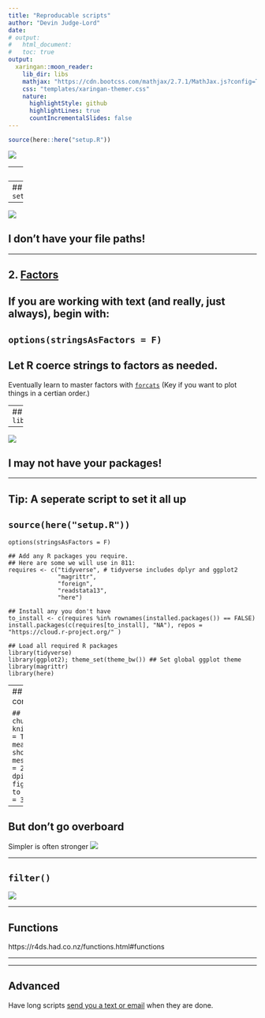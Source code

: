 ```yaml
---
title: "Reproducable scripts"
author: "Devin Judge-Lord"
date: 
# output: 
#   html_document:
#   toc: true
output:
  xaringan::moon_reader:
    lib_dir: libs
    mathjax: "https://cdn.bootcss.com/mathjax/2.7.1/MathJax.js?config=TeX-AMS_HTML"
    css: "templates/xaringan-themer.css"
    nature:
      highlightStyle: github
      highlightLines: true
      countIncrementalSlides: false
---
```


```r
source(here::here("setup.R"))
```



![](https://imgs.xkcd.com/comics/exploits_of_a_mom.png)

---
class: center inverse

## How to break a research project

![](https://media.giphy.com/media/xUA7aLL1iKj62wBYTC/giphy.gif)

---
## 1. `setwd("C:\Users\path\that\only\I\have"`


--

![](https://media.giphy.com/media/146SJ7jy4BFXHy/giphy.gif)

## I don't have your file paths!

---

## 2. [Factors](https://www.r-bloggers.com/factors-are-not-first-class-citizens-in-r/)

## If you are working with text (and really, just always), begin with:
## `options(stringsAsFactors = F)`
## Let R coerce strings to factors as needed.
Eventually learn to master factors with [`forcats`](https://forcats.tidyverse.org/) (Key if you want to plot things in a certian order.)

---
## 3 
### `library(SomoneoneOnTheInternetWroteThis)`

--

![](https://media.giphy.com/media/l2R05FZf4dVOrgIaQ/giphy.gif)

## I may not have your packages!

---

## Tip: A seperate script to set it all up
## `source(here("setup.R"))`

```
options(stringsAsFactors = F)

## Add any R packages you require. 
## Here are some we will use in 811:
requires <- c("tidyverse", # tidyverse includes dplyr and ggplot2
              "magrittr",
              "foreign",
              "readstata13",
              "here")

## Install any you don't have
to_install <- c(requires %in% rownames(installed.packages()) == FALSE)
install.packages(c(requires[to_install], "NA"), repos = "https://cloud.r-project.org/" )
```


```
## Load all required R packages
library(tidyverse)
library(ggplot2); theme_set(theme_bw()) ## Set global ggplot theme
library(magrittr)
library(here)
```

---
## `source(here("setup.R"))` continued:

```
## Set defaults for R chunks
knitr::opts_chunk$set(echo = TRUE, # echo = TRUE means that your code will show
                      warning=FALSE,
                      message=FALSE,
                      fig.retina = 2,
                      fig.align = "center", 
                      dpi = 100,
                      # fig.path='Figs/', ## where to save figures
                      fig.height = 3,
                      fig.width = 3)
```

---

## But don't go overboard
Simpler is often stronger
![](Figs/data_pipeline.png)

---

## `filter()`

![](https://media.giphy.com/media/rwsDkSEQyTxPW/giphy.gif)

---

## Functions 

https://r4ds.had.co.nz/functions.html#functions

---



---

## Advanced
Have long scripts [send you a text or email](https://github.com/jennybc/send-email-with-r) when they are done.



